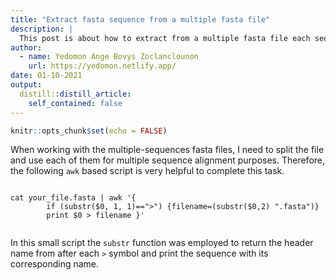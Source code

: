```yaml
---
title: "Extract fasta sequence from a multiple fasta file"
description: |
  This post is about how to extract from a multiple fasta file each sequence with the corresponding header
author:
  - name: Yedomon Ange Bovys Zoclanclounon
    url: https://yedomon.netlify.app/
date: 01-10-2021
output:
  distill::distill_article:
    self_contained: false
---
```



```r
knitr::opts_chunk$set(echo = FALSE)
```

When working with the multiple-sequences fasta files, I need to split the file and use each of them for multiple sequence alignment purposes. Therefore, the following `awk` based script is very helpful to complete this task.


```

cat your_file.fasta | awk '{
        if (substr($0, 1, 1)==">") {filename=(substr($0,2) ".fasta")}
        print $0 > filename }'


```


In this small script the `substr` function was employed to return the header name from after each `>` symbol and print the sequence with its corresponding name. 





